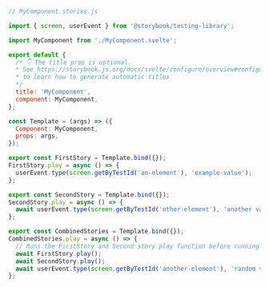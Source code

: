 ```js
// MyComponent.stories.js

import { screen, userEvent } from '@storybook/testing-library';

import MyComponent from './MyComponent.svelte';

export default {
  /* 👇 The title prop is optional.
  * See https://storybook.js.org/docs/svelte/configure/overview#configure-story-loading
  * to learn how to generate automatic titles
  */
  title: 'MyComponent',
  component: MyComponent,
};

const Template = (args) => ({
  Component: MyComponent,
  props: args,
});

export const FirstStory = Template.bind({});
FirstStory.play = async () => {
  userEvent.type(screen.getByTestId('an-element'), 'example-value');
};

export const SecondStory = Template.bind({});
SecondStory.play = async () => {
  await userEvent.type(screen.getByTestId('other-element'), 'another value');
};

export const CombinedStories = Template.bind({});
CombinedStories.play = async () => {
  // Runs the FirstStory and Second story play function before running this story's play function
  await FirstStory.play();
  await SecondStory.play();
  await userEvent.type(screen.getByTestId('another-element'), 'random value');
};
```